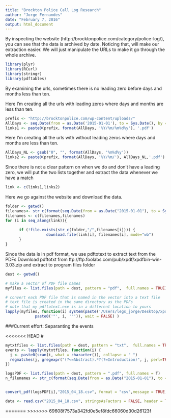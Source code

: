 ```yaml
---
title: "Brockton Police Call Log Research"
author: "Jorge Fernandes"
date: "February 7, 2016"
output: html_document
---
```


By inspecting the website (http://brocktonpolice.com/category/police-log/), you can see that the data is archived by date. Noticing that, will make our extraction easier. We will just manipulate the URLs to make it go through the whole archive.

```r
library(plyr)
library(RCurl)
library(stringr)
library(pdftables)

```


By examining the urls, sometimes there is no leading zero before days and months less than ten.  

Here I'm creating all the urls with leading zeros where days and months are less than ten.
```r

prefix <- "http://brocktonpolice.com/wp-content/uploads/"
AllDays <- seq.Date(from = as.Date('2015-01-01'), to = Sys.Date(), by = "day")
links1 <- paste0(prefix, format(AllDays, '%Y/%m/%m%d%y'), '.pdf')

```

Here I'm creating all the urls with without leading zeros where days and months are less than ten.

```r

AllDays_NL <- gsub("0", "", format(AllDays, '%m%d%y'))
links2 <- paste0(prefix, format(AllDays, '%Y/%m/'), AllDays_NL,'.pdf')

```

Since there is not a clear pattern on when we do and don't have a leading zero, we will put the two lists together and extract the data whenever we have a match
```r

link <- c(links1,links2)

```

Here we go against the website and download the data.

```r
folder <- getwd()
filenames<- str_c(format(seq.Date(from = as.Date("2015-01-01"), to = Sys.Date(), by = "day"),"%Y_%m_%d"),".pdf")
filenames <- c(filenames,filenames)
for (i in seq_along(link)){
      
      if (!file.exists(str_c(folder,"/",filenames[i]))) { 
                  download.file(link[i], filenames[i], mode="wb")
      } 
}

```
Since the data is in pdf format, we use pdftotext to extract text from the PDFs
Download pdftotxt from ftp://ftp.foolabs.com/pub/xpdf/xpdfbin-win-3.03.zip and extract to program files folder

```r
dest <- getwd()

# make a vector of PDF file names
myfiles <- list.files(path = dest, pattern = "pdf",  full.names = TRUE)

# convert each PDF file that is named in the vector into a text file 
# text file is created in the same directory as the PDFs
# note that my pdftotext.exe is in a different location to yours
lapply(myfiles, function(i) system(paste('/Users/legs_jorge/Desktop/xpdfbin-mac-3.04/bin64/pdftotext', 
             paste0('"', i, '"')), wait = FALSE) )

```

###Current effort:
Separanting the events

<<<<<<< HEAD
#
```r
mytxtfiles <- list.files(path = dest, pattern = "txt",  full.names = TRUE)
events <- lapply(mytxtfiles, function(i) {
  j <- paste0(scan(i, what = character()), collapse = " ")
  regmatches(j, gregexpr("(?<=Abstract).*?(?=Introduction)", j, perl=TRUE)) 
})

logsPDF <- list.files(path = dest, pattern = ".pdf", full.names = T)
n_filenames <- str_c(format(seq.Date(from = as.Date("2015-01-01"), to = Sys.Date(), by = "day"),"%Y_%m_%d"),".csv")


convert_pdf(logsPDF[i],"2015_04_18.csv", format = "csv",message = TRUE, api_key = "h7mo7omfuq2n")

data <- read.csv("2015_04_18.csv", stringsAsFactors = FALSE, header = TRUE)
```
=======
>>>>>>> 69608f7573a342fd0e5ef8fdc66060d30d26123f


